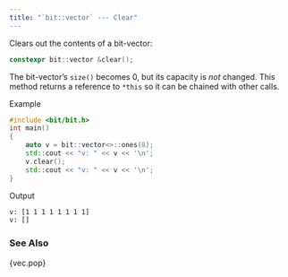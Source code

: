 ```yaml
---
title: "`bit::vector` --- Clear"
---
```


Clears out the contents of a bit-vector:
```cpp
constexpr bit::vector &clear();
```
The bit-vector's `size()` becomes 0, but its capacity is _not_ changed.
This method returns a reference to `*this` so it can be chained with other calls.

[Example]{.bt}
```cpp
#include <bit/bit.h>
int main()
{
    auto v = bit::vector<>::ones(8);
    std::cout << "v: " << v << '\n';
    v.clear();
    std::cout << "v: " << v << '\n';
}
```

[Output]{.bt}
```bash
v: [1 1 1 1 1 1 1 1]
v: []
```

### See Also
{vec.pop}